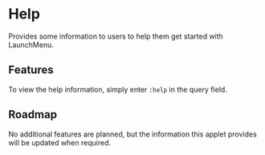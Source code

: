 # Help

Provides some information to users to help them get started with LaunchMenu.

## Features

To view the help information, simply enter `:help` in the query field.

<ScreenShot src="/applets/help/banner.png" alt="Help banner" />

## Roadmap

No additional features are planned, but the information this applet provides will be updated when required.
